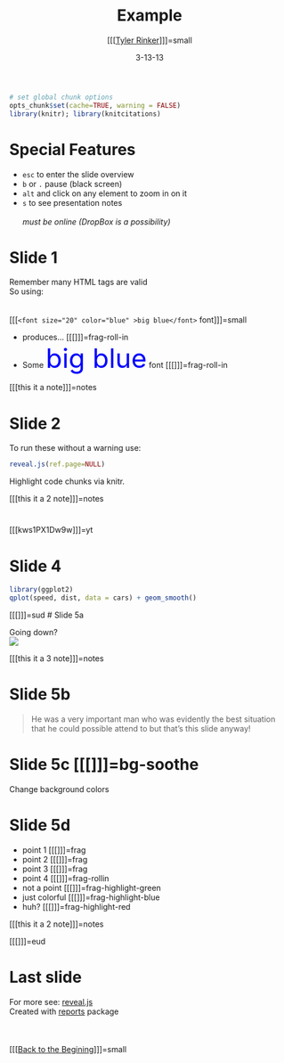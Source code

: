% Example
% [[[[Tyler Rinker](https://github.com/trinker)]]]=small
% 3-13-13

```r
# set global chunk options
opts_chunk$set(cache=TRUE, warning = FALSE)
library(knitr); library(knitcitations)
```

# Special Features 
- `esc` to enter the slide overview 
- `b` or `.` pause (black screen)
- `alt` and click on any element to zoom in on it
- `s` to see presentation notes*
<br>
<br>
*<em>must be online (DropBox is a possibility)</em>


# Slide 1
Remember many HTML tags are valid   
So using:  
<br />  
[[[`<font size="20" color="blue" >big blue</font>` font]]]=small

- produces... [[[]]]=frag-roll-in
- Some <font size="20" color="blue" >big blue</font> font [[[]]]=frag-roll-in

[[[this it a note]]]=notes

# Slide 2
To run these without a warning use:
```r
reveal.js(ref.page=NULL)
```
Highlight code chunks via knitr.

[[[this it a 2 note]]]=notes

# 
[[[kws1PX1Dw9w]]]=yt

# Slide 4
```r
library(ggplot2)
qplot(speed, dist, data = cars) + geom_smooth()
```

[[[]]]=sud
# Slide 5a 

Going down?    
![](https://s3.amazonaws.com/hakim-static/reveal-js/arrow.png)

[[[this it a 3 note]]]=notes 

# Slide 5b
> He was a very important man who was evidently the best situation that he could 
> possible attend to but that's this slide anyway!

# Slide 5c [[[]]]=bg-soothe
Change background colors 

# Slide 5d  
  
- point 1 [[[]]]=frag   
- point 2 [[[]]]=frag   
- point 3 [[[]]]=frag 
- point 4 [[[]]]=frag-rollin  
- not a point [[[]]]=frag-highlight-green 
- just colorful [[[]]]=frag-highlight-blue
- huh? [[[]]]=frag-highlight-red      

[[[this it a 2 note]]]=notes

[[[]]]=eud


# Last slide
For more see: [reveal.js](http://lab.hakim.se/reveal-js/#/)    
Created with [reports](https://github.com/trinker/reports) package
<br><br>
<br><br>
[[[<a href="#/0">Back to the Begining</a>]]]=small